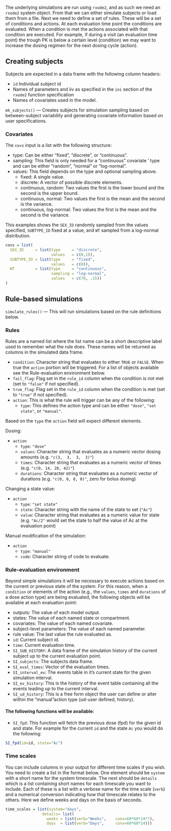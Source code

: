 
The underlying simulations are run using `rxode2`, and as such we need an
`rxode2` system object. From that we can either simulate subjects or load them
from a file. Next we need to define a set of rules. These will be a set of
conditions and actions. At each evaluation time point the conditions are
evaluated.  When a condition is met the actions associated with that condition
are executed.  For example, if during a visit (an evaluation time point) the
trough PK is below a certain level (condition) we may want to increase the
dosing regimen for the next dosing cycle (action).

## Creating subjects

Subjects are expected in a data frame with the following column headers:

* `id` Individual subject id
* Names of parameters and iiv as specified in the `ini` section of the
  `rxode2` function specification
* Names of covariates used in the model.

`mk_subjects()` --- Creates subjects for simulation sampling based on
between-subject variability and generating covariate information based on user
specifications. 

### Covariates

The `covs` input is a list with the following structure:

* type: Can be either "fixed", "discrete", or "continuous".
* sampling: This field is only needed for a "continuous" covariate ' type and can be either "random", "normal" or "log-normal".
* values: This field depends on the type and optional sampling above.
  * fixed: A single value.
  * discrete: A vector of possible discrete elements.
  * continuous, random: Two values the first is the lower bound and the second is the upper bound.
  * continuous, normal: Two values the first is the mean and the second is the variance.
  * continuous, log-normal: Two values the first is the mean and the second is the variance.
  
This examples shows the `SEX_ID` randomly sampled from the values specified,
`SUBTYPE_ID` fixed at a value, and `WT` sampled from a log-normal
distribution.

```r
covs = list(
  SEX_ID     = list(type     = "discrete", 
                    values   = c(0,1)),
  SUBTYPE_ID = list(type     = "fixed",
                    values   = c(0)),
  WT         = list(type     = "continuous",
                    sampling = "log-normal",
                    values   = c(70, .15))
)
```

## Rule-based simulations

`simulate_rules()` --- This will run simulations based on the rule definitions
below. 

### Rules

Rules are a named list where the list name can be a short descriptive label
used to remember what the rule does. These names will be returned as columns
in the simulated data frame.

 * `condition`: Character string that evaluates to either `TRUE` or `FALSE`. When true the `action` portion will be triggered. For a list of objects available see the Rule-evaluation environment below.
 * `fail_flag`: Flag set in the `rule_id` column when the condition is not met (set to `"false"` if not specified).
 * `true_flag`: Flag set in the `rule_id` column when the condition is met (set to `"true"` if not specified).
 * `action`: This is what the rule will trigger can be any of the following: 
   * `type`:  This defines the action type and can be either `"dose"`,  `"set state"`, or `"manual"`.

Based on the `type` the `action` field will expect different elements. 

Dosing:

* `action`
  * `type`:  `"dose"`
  * `values`:     Character string that evaluates as a numeric vector  dosing amounts (e.g. `"c(3,  3,  3,  3)"`)
  * `times`:      Character string that evaluates as a numeric vector of times (e.g. `"c(0, 14, 28, 42)"`)
  * `durations`:  Character string that evaluates as a numeric vector of durations  (e.g. `"c(0, 0, 0, 0)"`, zero for bolus dosing)

Changing a state value:

* `action`
  * `type`:  `"set state"`
  * `state`:     Character string with the name of the state to set (`"Ac"`)
  * `value`:     Character string that evaluates as a numeric value for state (e.g. `"Ac/2"` would set the state to half the value of Ac at the evaluation point)

Manual modification of the simulation:

* `action`
  * `type`:  `"manual"`
  * `code`:  Character string of code to evaluate.

### Rule-evaluation environment

Beyond simple simulations it will be necessary to execute actions based on the
current or previous state of the system. For this reason,  when a `condition`
or elements of the action (e.g., the `values`, `times` and `durations` of a
dose action type) are being evaluated, the following objects will be available
at each evaluation point:

* outputs:    The value of each model output. 
* states:     The value of each named state or compartment.
* covariates: The value of each named covariate.
* subject-level parameters: The value of each named parameter.
* rule value: The last value the rule evaluated as.
* `id`: Current subject id.
* `time`: Current evaluation time. 
* `SI_SUB_HISTORY`: A data frame of the simulation history of the current subject up to the current evaluation point.
* `SI_subjects`: The subjects data frame.
* `SI_eval_times`: Vector of the evaluation times.
* `SI_interval_ev`: The events table in it's current state for the given simulation interval.
* `SI_ev_history`: This is the history of the event table containing all
  the events leading up to the current interval.
* `SI_ud_history`: This is a free form object the user can define or alter within
  the "manual"action type (ud-user defined, history). 

####  The following functions will be available:

* `SI_fpd`: This function will fetch the previous dose (fpd) for the given id
  and state. For example for the current `id` and the state `Ac` you would do
  the following:

```r
SI_fpd(id=id, state="Ac")
```

### Time scales

You can include columns in your output for different time scales if you wish.
You need to create a list in the format below. One element should be `system`
with a short name for the system timescale. The next should be `details` which
is a list containing short names for each timescale you want to include. Each
of these is a list with a verbose name for the time scale (`verb`) and a
numerical conversion indicating how that timescale relates to the others. Here
we define weeks and days on the basis of seconds.

```r
time_scales = list(system="days", 
                details= list(
                  weeks = list(verb="Weeks",    conv=60*60*24*7),
                  days  = list(verb="Days",     conv=60*60*24)))
```
